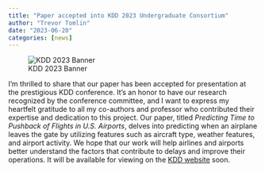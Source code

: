 ```yaml
---
title: "Paper accepted into KDD 2023 Undergraduate Consortium"
author: "Trevor Tomlin"
date: "2023-06-20"
categories: [news]
---
```


![KDD 2023 Banner](banner.jpg)

I'm thrilled to share that our paper has been accepted for presentation at the prestigious KDD conference. It's an honor to have our research recognized by the conference committee, and I want to express my heartfelt gratitude to all my co-authors and professor who contributed their expertise and dedication to this project. Our paper, titled *Predicting Time to Pushback of Flights in U.S. Airports*, delves into predicting when an airplane leaves the gate by utilizing features such as aircraft type, weather features, and airport activity. We hope that our work will help airlines and airports better understand the factors that contribute to delays and improve their operations. It will be available for viewing on the [KDD website](https://www.kdd.org/kdd2023/) soon.